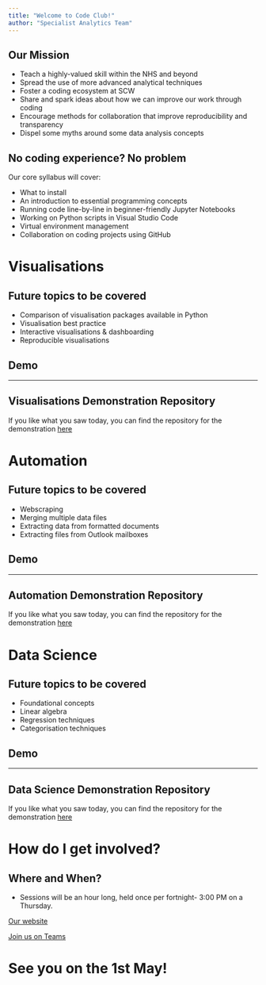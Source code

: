 ```yaml
---
title: "Welcome to Code Club!"
author: "Specialist Analytics Team"
---
```


## Our Mission

- Teach a highly-valued skill within the NHS and beyond
- Spread the use of more advanced analytical techniques
- Foster a coding ecosystem at SCW
- Share and spark ideas about how we can improve our work through coding
- Encourage methods for collaboration that improve reproducibility and transparency
- Dispel some myths around some data analysis concepts

## No coding experience? No problem

Our core syllabus will cover:

- What to install
- An introduction to essential programming concepts
- Running code line-by-line in beginner-friendly Jupyter Notebooks
- Working on Python scripts in Visual Studio Code
- Virtual environment management
- Collaboration on coding projects using GitHub

# Visualisations {data-background-color="#425563"}

## Future topics to be covered

- Comparison of visualisation packages available in Python
- Visualisation best practice
- Interactive visualisations & dashboarding
- Reproducible visualisations

## Demo

---

## Visualisations Demonstration Repository

If you like what you saw today, you can find the repository for the demonstration [here](https://github.com/NHS-South-Central-and-West/code-club-nectar-presentation/tree/main/visualisation)

# Automation {data-background-color="#425563"}

## Future topics to be covered

- Webscraping
- Merging multiple data files
- Extracting data from formatted documents
- Extracting files from Outlook mailboxes

## Demo

---

## Automation Demonstration Repository

If you like what you saw today, you can find the repository for the demonstration [here](https://github.com/NHS-South-Central-and-West/code-club-nectar-presentation/tree/main/automation)

# Data Science {data-background-color="#425563"}

## Future topics to be covered
- Foundational concepts
- Linear algebra
- Regression techniques
- Categorisation techniques

## Demo

---

## Data Science Demonstration Repository

If you like what you saw today, you can find the repository for the demonstration [here](https://github.com/NHS-South-Central-and-West/code-club-nectar-presentation/tree/main/data_science)

# How do I get involved? {data-background-color="#425563"}

## Where and When?

- Sessions will be an hour long, held once per fortnight- 3:00 PM on a Thursday.

[Our website](https://nhs-south-central-and-west.github.io/code-club/)

[Join us on Teams](https://gbr01.safelinks.protection.outlook.com/?url=https%3A%2F%2Fteams.microsoft.com%2Fl%2Fchannel%2F19%253Ade1e6d9a00c94b7ea473b8ab34546c14%2540thread.tacv2%2FGeneral%3FgroupId%3D38d3487e-3bc5-4d3c-a710-5a9e895ab03d%26tenantId%3D37c354b2-85b0-47f5-b222-07b48d774ee3&data=05%7C02%7Cinternalcomms.scwcsu%40nhs.net%7C9887a4e510c64753310d08dd783a5cd1%7C37c354b285b047f5b22207b48d774ee3%7C0%7C0%7C638798914271260059%7CUnknown%7CTWFpbGZsb3d8eyJFbXB0eU1hcGkiOnRydWUsIlYiOiIwLjAuMDAwMCIsIlAiOiJXaW4zMiIsIkFOIjoiTWFpbCIsIldUIjoyfQ%3D%3D%7C0%7C%7C%7C&sdata=jGegD1Y1T9W0kLqpjiunYPWrew7Ue0KBbgHttqK7A1Q%3D&reserved=0)

# See you on the 1st May! {data-background-color="#425563"}
